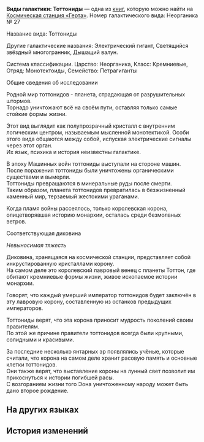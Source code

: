 {{Книга Инфобокс
|id           = 132
|Название     = Виды галактики: Тоттониды
|Изображение  = Item Journal.png
|Мир          = Космическая станция «Герта»
|Томов        = 1
|Автор        = <!--нужно добавить-->
|Описание     = Досье исследования неорганического организма тоттонида. Он хранится в Отделе экологии.
|Том1         = {{tx}}
|Источник1    = {{tx|Отсутствует источник}}
|Персонажи    = 
|Фракции      = 
}}
'''Виды галактики: Тоттониды''' — одна из [[Книги|книг]], которую можно найти на [[Космическая станция «Герта»]].
<!--
==Получение==
<gallery>
Книга НАЗВАНИЕ.png|НАЗВАНИЕ
Локация НАЗВАНИЕ.png|Расположение на карте. Ближайший пространственный якорь «[[НАЗВАНИЕ]]»
</gallery>
-->
Номер галактического вида: Неорганика №&nbsp;27

Название вида: Тоттониды

Другие галактические названия: Электрический гигант, Светящийся звёздный многогранник, Дышащий валун.

Система классификации. Царство: Неорганика, Класс: Кремниевые, Отряд: Монотектоиды, Семейство: Петрагиганты

Общие сведения об исследовании

Родной мир тоттонидов - планета, страдающая от разрушительных штормов.<br />
Торнадо уничтожают всё на своём пути, оставляя только самые стойкие формы жизни.

Этот вид выглядит как полупрозрачный кристалл с внутренним логическим центром, называемым мысленной монотектикой. Особи этого вида общаются между собой, испуская электрические сигналы через этот орган.<br />
Их язык, психика и история неизвестны галактике.

В эпоху Машинных войн тоттониды выступали на стороне машин.<br />
После поражения тоттониды были уничтожены органическими существами и вымерли.<br />
Тоттониды превращаются в минеральные руды после смерти.<br />
Таким образом, планета тоттонидов превратилась в безжизненный каменный мир, терзаемый жестокими ураганами.

Когда пламя войны рассеялось, только королевская корона, олицетворявшая историю монархии, осталась среди безмолвных ветров.

Соответствующая диковина

''Невыносимая тяжесть''

Диковина, хранящаяся на космической станции, представляет собой инкрустированную кристаллами корону.<br />
На самом деле это королевский лавровый венец с планеты Тоттон, где обитают кремниевые формы жизни, живое ископаемое истории монархии.

Говорят, что каждый умерший император тоттонидов будет заключён в эту лавровую корону, составленную из останков предыдущих императоров.

Тоттониды верят, что эта корона приносит мудрость поколений своим правителям.<br />
По этой же причине правители тоттонидов всегда были крупными, солидными и красивыми.

За последние несколько янтарных эр появлялись учёные, которые считали, что корона на самом деле хранит расовую память и основные клетки тоттонидов.<br />
Они также верят, что выставление короны на лунный свет позволит им прикоснуться к истории погибшей расы.<br />
С возгоранием жизни того Эона уничтоженному народу может быть дано второе рождение.

==На других языках==
{{На других языках
|en   = Species of the Galaxy: Tottonid
|zhs  = 星域界种指要：约特伍德体
|zht  = 星域界種指南：約特伍德體
|ja   = 星域界種要旨：ヨートン体
|ko   = 천체 생태 요점: 토튼족
|es   = Especies de la galaxia: tottónido
|fr   = Espèces de la galaxie&nbsp;: les Tottonides
|ru   = Виды галактики: Тоттониды
|th   = คู่มือนิเวศวิทยากาแล็กซี: Tottonid
|vi   = Khái Quát Về Loài Ở Ngân Hà: Tottonid
|de   = Spezies der Galaxie: Tottonid
|id   = Spesies Galaksi: Tottonid
|pt   = Espécies da Galáxia: Tottonid
}}

==История изменений==
{{История изменений|2.7}}